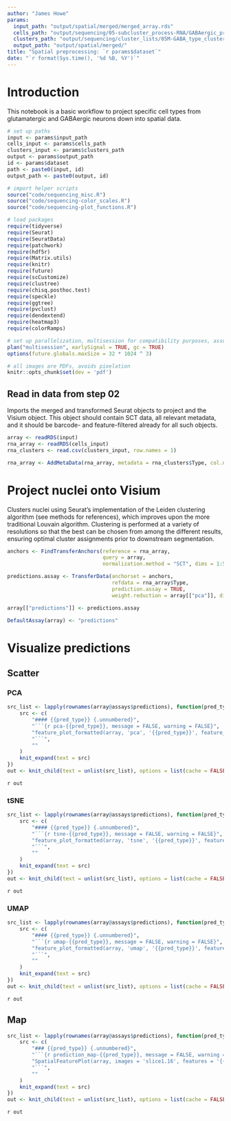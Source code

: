 ```yaml
---
author: "James Howe"
params:
  input_path: "output/spatial/merged/merged_array.rds"
  cells_path: "output/sequencing/05-subcluster_process-RNA/GABAergic_processed.rds"
  clusters_path: "output/sequencing/cluster_lists/05M-GABA_type_clusters.csv"
  output_path: "output/spatial/merged/"
title: "Spatial preprocessing: `r params$dataset`"
date: "`r format(Sys.time(), '%d %B, %Y')`"
---
```


# Introduction

This notebook is a basic workflow to project specific cell types from glutamatergic and GABAergic neurons down into spatial data.

```r
# set up paths
input <- params$input_path
cells_input <- params$cells_path
clusters_input <- params$clusters_path
output <- params$output_path
id <- params$dataset
path <- paste0(input, id)
output_path <- paste0(output, id)

# import helper scripts
source("code/sequencing_misc.R")
source("code/sequencing-color_scales.R")
source("code/sequencing-plot_functions.R")

# load packages
require(tidyverse)
require(Seurat)
require(SeuratData)
require(patchwork)
require(hdf5r)
require(Matrix.utils)
require(knitr)
require(future)
require(scCustomize)
require(clustree)
require(chisq.posthoc.test)
require(speckle)
require(ggtree)
require(pvclust)
require(dendextend)
require(heatmap3)
require(colorRamps)

# set up parallelization, multisession for compatibility purposes, assuming 32GB RAM
plan("multisession", earlySignal = TRUE, gc = TRUE)
options(future.globals.maxSize = 32 * 1024 ^ 3)

# all images are PDFs, avoids pixelation
knitr::opts_chunk$set(dev = 'pdf')
```

## Read in data from step 02

Imports the merged and transformed Seurat objects to project and the Visium object. This object should contain SCT data, all relevant metadata, and it should be barcode- and feature-filtered already for all such objects.

```r
array <- readRDS(input)
rna_array <- readRDS(cells_input)
rna_clusters <- read.csv(clusters_input, row.names = 1)

rna_array <- AddMetaData(rna_array, metadata = rna_clusters$Type, col.name = "Type")
```

# Project nuclei onto Visium

Clusters nuclei using Seurat's implementation of the Leiden clustering algorithm (see methods for references), which improves upon the more traditional Louvain algorithm. Clustering is performed at a variety of resolutions so that the best can be chosen from among the different results, ensuring optimal cluster assignments prior to downstream segmentation. 

```r
anchors <- FindTransferAnchors(reference = rna_array, 
                               query = array, 
                               normalization.method = "SCT", dims = 1:50, npcs = 50)

predictions.assay <- TransferData(anchorset = anchors, 
                                  refdata = rna_array$Type, 
                                  prediction.assay = TRUE,
                                  weight.reduction = array[["pca"]], dims = 1:50, k.weight = 39)

array[["predictions"]] <- predictions.assay

DefaultAssay(array) <- "predictions"
```

# Visualize predictions

## Scatter {.tabset}

### PCA {.tabset}

```r
src_list <- lapply(rownames(array@assays$predictions), function(pred_type) {
    src <- c(
        "#### {{pred_type}} {.unnumbered}",
        "```{r pca-{{pred_type}}, message = FALSE, warning = FALSE}",
        "feature_plot_formatted(array, 'pca', '{{pred_type}}', feature_intensity_colors, NA)",  
        "```",
        ""
    )
    knit_expand(text = src)
})
out <- knit_child(text = unlist(src_list), options = list(cache = FALSE))
```

`r out`

### tSNE {.tabset}

```r
src_list <- lapply(rownames(array@assays$predictions), function(pred_type) {
    src <- c(
        "#### {{pred_type}} {.unnumbered}",
        "```{r tsne-{{pred_type}}, message = FALSE, warning = FALSE}",
        "feature_plot_formatted(array, 'tsne', '{{pred_type}}', feature_intensity_colors, NA)",  
        "```",
        ""
    )
    knit_expand(text = src)
})
out <- knit_child(text = unlist(src_list), options = list(cache = FALSE))
```

`r out`

### UMAP {.tabset}

```r
src_list <- lapply(rownames(array@assays$predictions), function(pred_type) {
    src <- c(
        "#### {{pred_type}} {.unnumbered}",
        "```{r umap-{{pred_type}}, message = FALSE, warning = FALSE}",
        "feature_plot_formatted(array, 'umap', '{{pred_type}}', feature_intensity_colors, NA)",  
        "```",
        ""
    )
    knit_expand(text = src)
})
out <- knit_child(text = unlist(src_list), options = list(cache = FALSE))
```

`r out`

## Map {.tabset}

```r
src_list <- lapply(rownames(array@assays$predictions), function(pred_type) {
    src <- c(
        "### {{pred_type}} {.unnumbered}",
        "```{r prediction_map-{{pred_type}}, message = FALSE, warning = FALSE}",
        "SpatialFeaturePlot(array, images = 'slice1.16', features = '{{pred_type}}', pt.size.factor = 25)",  
        "```",
        ""
    )
    knit_expand(text = src)
})
out <- knit_child(text = unlist(src_list), options = list(cache = FALSE))
```

`r out`
